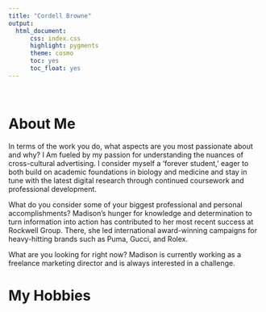 ```yaml
---
title: "Cordell Browne"
output:
  html_document:
      css: index.css
      highlight: pygments
      theme: cosmo
      toc: yes
      toc_float: yes
---
```


<br>

# About Me 

In terms of the work you do, what aspects are you most passionate about and why?
I Am fueled by my passion for understanding the nuances of cross-cultural advertising. I consider myself a ‘forever student,’ eager to both build on  academic foundations in biology and medicine and stay in tune with the latest digital research through continued coursework and professional development.

What do you consider some of your biggest professional and personal accomplishments?
Madison's hunger for knowledge and determination to turn information into action has contributed to her most recent success at Rockwell Group. There, she led international award-winning campaigns for heavy-hitting brands such as Puma, Gucci, and Rolex.

What are you looking for right now?
Madison is currently working as a freelance marketing director and is always interested in a challenge.

# My Hobbies

